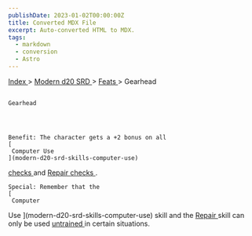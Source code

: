 ```yaml
---
publishDate: 2023-01-02T00:00:00Z
title: Converted MDX File
excerpt: Auto-converted HTML to MDX.
tags:
  - markdown
  - conversion
  - Astro
---
```







[
      Index
     ](-index)
     >
     [
      Modern d20 SRD
     ](modern-d20-srd-index)
     >
     [
      Feats
     ](modern-d20-srd-feats-index)
     > Gearhead
    




## 
    Gearhead
   



    Benefit: The character gets a +2 bonus on all
    [
     Computer Use
    ](modern-d20-srd-skills-computer-use)
[
     checks
    ](modern-d20-srd-skills-skill-basics-php#skill-check-index)
    and
    [
     Repair
    ](modern-d20-srd-skills-repair)
[
     checks
    ](modern-d20-srd-skills-skill-basics-php#skill-check-index)
    .
   



    Special: Remember that the
    [
     Computer
  Use
    ](modern-d20-srd-skills-computer-use)
    skill and the
    [
     Repair
    ](modern-d20-srd-skills-repair)
    skill can only be used
    [
     untrained
    ](modern-d20-srd-skills-skill-basics)
    in certain situations.
   





